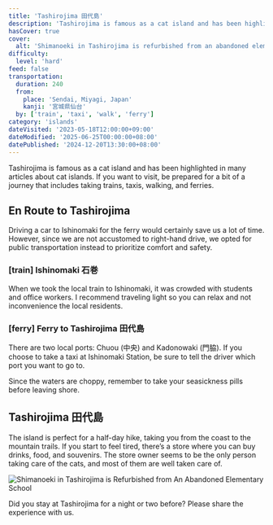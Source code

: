 ```yaml
---
title: 'Tashirojima 田代島'
description: 'Tashirojima is famous as a cat island and has been highlighted in many articles about cat islands. If you want to visit, be prepared for a bit of a journey that includes taking trains, taxis, walking, and ferries.'
hasCover: true
cover:
  alt: 'Shimanoeki in Tashirojima is refurbished from an abandoned elementary school'
difficulty:
  level: 'hard'
feed: false
transportation:
  duration: 240
  from:
    place: 'Sendai, Miyagi, Japan'
    kanji: '宮城県仙台'
  by: ['train', 'taxi', 'walk', 'ferry']
category: 'islands'
dateVisited: '2023-05-18T12:00:00+09:00'
dateModified: '2025-06-25T00:00:00+08:00'
datePublished: '2024-12-20T13:30:00+08:00'
---
```



Tashirojima is famous as a cat island and has been highlighted in many articles about cat islands. If you want to visit, be prepared for a bit of a journey that includes taking trains, taxis, walking, and ferries.

<Abstract transportation={frontmatter.transportation} />

## En Route to Tashirojima

Driving a car to Ishinomaki for the ferry would certainly save us a lot of time. However, since we are not accustomed to right-hand drive, we opted for public transportation instead to prioritize comfort and safety.

### [train] Ishinomaki 石巻

When we took the local train to Ishinomaki, it was crowded with students and office workers. I recommend traveling light so you can relax and not inconvenience the local residents.

### [ferry] Ferry to Tashirojima 田代島

There are two local ports: Chuou (中央) and Kadonowaki (門脇). If you choose to take a taxi at Ishinomaki Station, be sure to tell the driver which port you want to go to.

Since the waters are choppy, remember to take your seasickness pills before leaving shore.

## Tashirojima 田代島

The island is perfect for a half-day hike, taking you from the coast to the mountain trails. If you start to feel tired, there’s a store where you can buy drinks, food, and souvenirs. The store owner seems to be the only person taking care of the cats, and most of them are well taken care of.

![Shimanoeki in Tashirojima is Refurbished from An Abandoned Elementary School](@assets/tashirojima/shimanoeki.jpg)

Did you stay at Tashirojima for a night or two before? Please share the experience with us.

